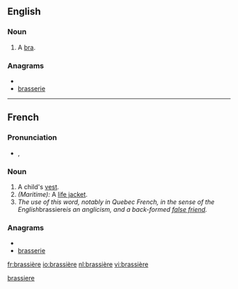==English==

===Noun===
{{en-noun}}

# {{dated}} A [[bra]].

===Anagrams===
* {{alphagram|abeeirrss}}
* [[brasserie#English|brasserie]]

[[Category:English terms spelled with È|brassiere]]

----

==French==

===Pronunciation===
* {{IPA|/bʁa.sjɛʁ/|lang=fr}}, {{SAMPA|/bRa.sjER/}}

===Noun===
{{fr-noun|f}}

# A child's [[vest]].
# ''(Maritime):'' A [[life jacket]].
# ''The use of this word, notably in Quebec French, in the sense of the English ''brassiere'' is an anglicism, and a back-formed [[false friend]].''

===Anagrams===
* {{alphagram|abeeirrss}}
* [[brasserie#French|brasserie]]


[[fr:brassière]]
[[io:brassière]]
[[nl:brassière]]
[[vi:brassière]]